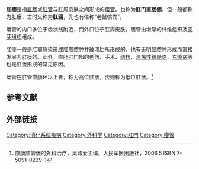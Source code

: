 {{medical}}
'''肛瘘'''是指[[直肠|直肠]]或[[肛管|肛管]]与肛周皮肤之间形成的[[瘘管|瘘管]]。也称为'''肛门直肠瘘'''，但一般都称为肛瘘，古时又称为'''肛漏'''，先也有俗称“老鼠偷粪”。

瘘管的内口多位于齿状线附近，而外口位于肛周皮肤。瘘管由增厚的纤维组织及[[肉芽组织|肉芽组织]]组成。

肛瘘一般是[[肛窦|肛窦]]感染形成[[肛周脓肿|肛周脓肿]]并破溃后所形成的，也有无明显脓肿形成而直接发展为肛瘘的。此外，直肠肛门部的创伤、手术、[[结核|结核]]、[[溃疡性结肠炎|溃疡性结肠炎]]、[[克隆病|克隆病]]等也是肛瘘形成的常见原因。

瘘管在肛管直肠环以上者，称为高位肛瘘，否则称为低位肛瘘。<ref>直肠肛管瘘的外科治疗，吴印爱主编，人民军医出版社，2006.5 ISBN 7-5091-0239-1</ref>

==参考文献==
<div class="references-small">
<references />
</div>

[[Category:消化系统疾病|Category:消化系统疾病]]
[[Category:外科学|Category:外科学]]
[[Category:肛門|Category:肛門]]
[[Category:瘻管|Category:瘻管]]

==外部链接==
{{Commonscat|Anal fistula}}